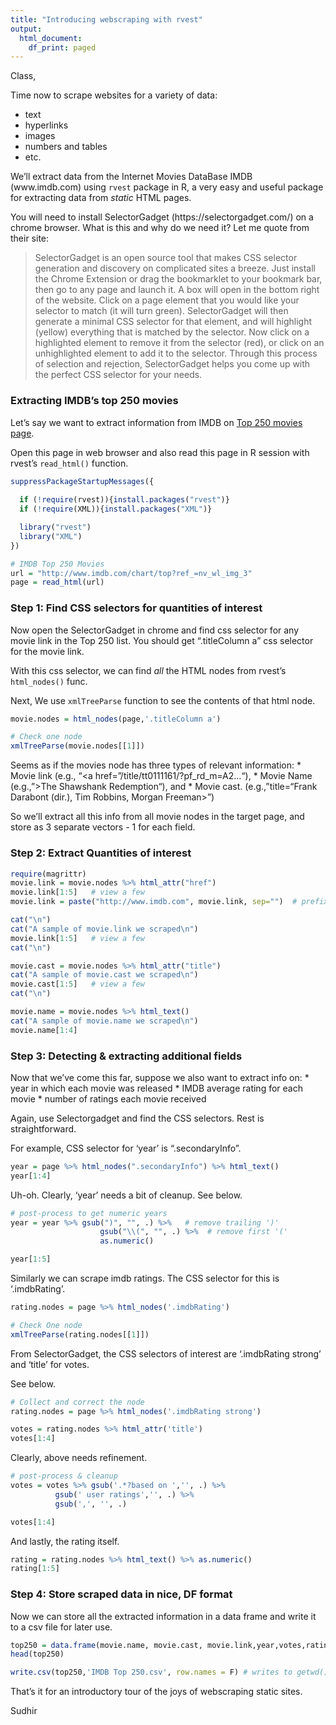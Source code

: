 ```yaml
---
title: "Introducing webscraping with rvest"
output:
  html_document:
    df_print: paged
---
```


Class,

Time now to scrape websites for a variety of data:

* text
* hyperlinks
* images
* numbers and tables
* etc.

We'll extract data from the Internet Movies DataBase IMDB (www.imdb.com) using `rvest` package in R, a very easy and useful package for extracting data from *static* HTML pages. 

You will need to install SelectorGadget (https://selectorgadget.com/) on a chrome browser. What is this and why do we need it? Let me quote from their site:

> SelectorGadget is an open source tool that makes CSS selector generation and discovery on complicated sites a breeze. Just install the Chrome Extension or drag the bookmarklet to your bookmark bar, then go to any page and launch it. A box will open in the bottom right of the website. Click on a page element that you would like your selector to match (it will turn green). SelectorGadget will then generate a minimal CSS selector for that element, and will highlight (yellow) everything that is matched by the selector. Now click on a highlighted element to remove it from the selector (red), or click on an unhighlighted element to add it to the selector. Through this process of selection and rejection, SelectorGadget helps you come up with the perfect CSS selector for your needs.

### Extracting IMDB's top 250 movies

Let's say we want to extract information from IMDB on [Top 250 movies page](http://www.imdb.com/chart/top?ref_=nv_wl_img_3). 

Open this page in web browser and also read this page in R session with rvest's `read_html()` function.

```r
suppressPackageStartupMessages({
  
  if (!require(rvest)){install.packages("rvest")}
  if (!require(XML)){install.packages("XML")}

  library("rvest")
  library("XML")
})

# IMDB Top 250 Movies
url = "http://www.imdb.com/chart/top?ref_=nv_wl_img_3"
page = read_html(url)
```

### Step 1: Find CSS selectors for quantities of interest

Now open the SelectorGadget in chrome and find css selector for any movie link in the Top 250 list. You should get ".titleColumn a" css selector for the movie link.

With this css selector, we can find *all* the HTML nodes from rvest's `html_nodes()` func. 

Next, We use `xmlTreeParse` function to see the contents of that html node. 

```r
movie.nodes = html_nodes(page,'.titleColumn a')

# Check one node
xmlTreeParse(movie.nodes[[1]])
```

Seems as if the movies node has three types of relevant information: 
* Movie link (e.g., "<a href="/title/tt0111161/?pf_rd_m=A2..."), 
* Movie Name (e.g., ">The Shawshank Redemption</a>"), and 
* Movie cast. (e.g., "title="Frank Darabont (dir.), Tim Robbins, Morgan Freeman>")

So we'll extract all this info from all movie nodes in the target page, and store as 3 separate vectors - 1 for each field. 

### Step 2: Extract Quantities of interest

```r
require(magrittr)
movie.link = movie.nodes %>% html_attr("href")
movie.link[1:5]   # view a few
movie.link = paste("http://www.imdb.com", movie.link, sep="")  # prefixing siteURL

cat("\n")
cat("A sample of movie.link we scraped\n")
movie.link[1:5]   # view a few
cat("\n")

movie.cast = movie.nodes %>% html_attr("title")
cat("A sample of movie.cast we scraped\n")
movie.cast[1:5]   # view a few
cat("\n")

movie.name = movie.nodes %>% html_text()
cat("A sample of movie.name we scraped\n")
movie.name[1:4]
```

### Step 3: Detecting & extracting additional fields

Now that we've come this far, suppose we also want to extract info on:
* year in which each movie was released
* IMDB average rating for each movie
* number of ratings each movie received

Again, use Selectorgadget and find the CSS selectors. Rest is straightforward.

For example, CSS selector for 'year' is ".secondaryInfo".

```r
year = page %>% html_nodes(".secondaryInfo") %>% html_text()
year[1:4]
```

Uh-oh. Clearly, 'year' needs a bit of cleanup. See below.

```r
# post-process to get numeric years
year = year %>% gsub(")", "", .) %>%   # remove trailing ')'
		            gsub("\\(", "", .) %>%  # remove first '('
		            as.numeric()

year[1:5]
```

Similarly we can scrape imdb ratings. The CSS selector for this is '.imdbRating'.

```r
rating.nodes = page %>% html_nodes('.imdbRating')

# Check One node
xmlTreeParse(rating.nodes[[1]])
```

From SelectorGadget, the CSS selectors of interest are '.imdbRating strong' and 'title' for votes.

See below.

```r
# Collect and correct the node
rating.nodes = page %>% html_nodes('.imdbRating strong')

votes = rating.nodes %>% html_attr('title')
votes[1:4]
```

Clearly, above needs refinement.

```r
# post-process & cleanup
votes = votes %>% gsub('.*?based on ','', .) %>% 
		  gsub(' user ratings','', .) %>%
		  gsub(',', '', .)  

votes[1:4]
```

And lastly, the rating itself.
```r
rating = rating.nodes %>% html_text() %>% as.numeric()
rating[1:5]
```

### Step 4: Store scraped data in nice, DF format

Now we can store all the extracted information in a data frame and write it to a csv file for later use. 

```r
top250 = data.frame(movie.name, movie.cast, movie.link,year,votes,rating)
head(top250)

write.csv(top250,'IMDB Top 250.csv', row.names = F) # writes to getwd()
```

That's it for an introductory tour of the joys of webscraping static sites.

Sudhir